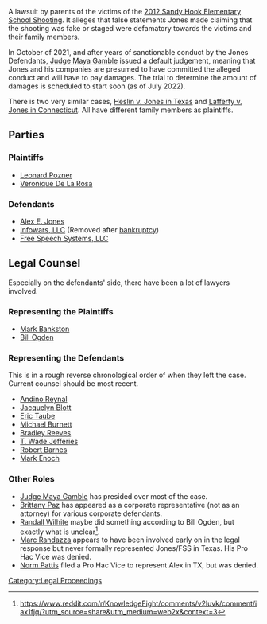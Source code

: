 A lawsuit by parents of the victims of the [https://en.wikipedia.org/wiki/Sandy_Hook_Elementary_School_shooting 2012 Sandy Hook Elementary School Shooting]. It alleges that false statements Jones made claiming that the shooting was fake or staged were defamatory towards the victims and their family members.

In October of 2021, and after years of sanctionable conduct by the Jones Defendants, [[Judge Maya Gamble]] issued a default judgement, meaning that Jones and his companies are presumed to have committed the alleged conduct and will have to pay damages. The trial to determine the amount of damages is scheduled to start soon (as of July 2022).

There is two very similar cases, [[Texas Sandy Hook Lawsuit (Heslin v. Jones)|Heslin v. Jones in Texas]] and [[Connecticut Sandy Hook Lawsuit (Lafferty v. Jones)|Lafferty v. Jones in Connecticut]]. All have different family members as plaintiffs.

==Parties==

===Plaintiffs===

*[[Leonard Pozner]]
*[[Sandy Hook Family Members|Veronique De La Rosa]]

===Defendants===

*[[Alex Jones|Alex E. Jones]]
*[[InfoW LLC|Infowars, LLC]] (Removed after [[InfoW et. al. Bankruptcy Case|bankruptcy]])
*[[Free Speech Systems LLC|Free Speech Systems, LLC]]

==Legal Counsel==
Especially on the defendants' side, there have been a lot of lawyers involved.
===Representing the Plaintiffs===

*[[Mark Bankston]]
*[[Bill Ogden]]

===Representing the Defendants===
This is in a rough reverse chronological order of when they left the case. Current counsel should be most recent.

*[[Andino Reynal]]
*[[Jacquelyn Blott]]
*[[Eric Taube]]
*[[Michael Burnett]]
*[[Bradley Reeves]]
*[[T. Wade Jefferies]]
*[[Robert Barnes]]
*[[Mark Enoch]]

===Other Roles===

*[[Judge Maya Gamble]] has presided over most of the case.
*[[Brittany Paz]] has appeared as a corporate representative (not as an attorney) for various corporate defendants.
*[[Randall Wilhite]] maybe did something according to Bill Ogden, but exactly what is unclear<ref>https://www.reddit.com/r/KnowledgeFight/comments/v2luvk/comment/iax1fjq/?utm_source=share&utm_medium=web2x&context=3</ref>.
*[[Marc Randazza]] appears to have been involved early on in the legal response but never formally represented Jones/FSS in Texas. His Pro Hac Vice was denied.
*[[Norm Pattis]] filed a Pro Hac Vice to represent Alex in TX, but was denied.

[[Category:Legal Proceedings]]